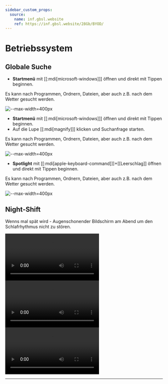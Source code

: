 ```yaml
---
sidebar_custom_props:
  source:
    name: inf.gbsl.website
    ref: https://inf.gbsl.website/28Gb/BYOD/
---
```



# Betriebssystem

## Globale Suche

<OsTabs>
  <TabItem value="win11">

- **Startmenü** mit [[:mdi[microsoft-windows]]] öffnen und direkt mit Tippen beginnen.

Es kann nach Programmen, Ordnern, Dateien, aber auch z.B. nach dem Wetter gesucht werden.

![--max-width=400px](/img/byod-basics/win11/global-search.png)

</TabItem>
  <TabItem value="win10">

- **Startmenü** mit [[:mdi[microsoft-windows]]] öffnen  und direkt mit Tippen beginnen.
- Auf die Lupe [[:mdi[magnify]]] klicken und Suchanfrage starten.

Es kann nach Programmen, Ordnern, Dateien, aber auch z.B. nach dem Wetter gesucht werden.

![--max-width=400px](/img/byod-basics/win/global_search.png)

</TabItem>
<TabItem value="mac">


- **Spotlight** mit [[:mdi[apple-keyboard-command]]]+[[Leerschlag]] öffnen und direkt mit Tippen beginnen.

Es kann nach Programmen, Ordnern, Dateien, aber auch z.B. nach dem Wetter gesucht werden.

![--max-width=400px](/img/byod-basics/osx/global_search.png)
</TabItem>
</OsTabs>

## Night-Shift

Wenns mal spät wird - Augenschonender Bildschirm am Abend um den Schlafrhythmus nicht zu stören.

<OsTabs>
  <TabItem value="win11">
    <Video src={useBaseUrl('/img/byod-basics/win11/nightshift.mp4')} />
  </TabItem>
  <TabItem value="win10">
    <Video src={useBaseUrl('/img/byod-basics/win/nightshift.mp4')} />
  </TabItem>
  <TabItem value="mac">
    <Video src={useBaseUrl('/img/byod-basics/osx/nightshift.mp4')} />
    <details>
      <summary>Für ältere Versionen von macOS</summary>
      <Video src={useBaseUrl('/img/byod-basics/osx/nightshift_legacy.mp4')} />
    </details>

  </TabItem>
</OsTabs>

---
